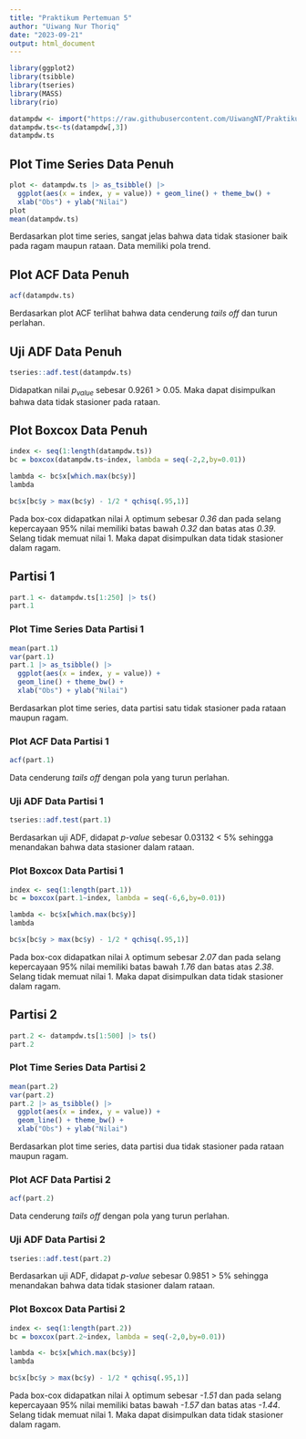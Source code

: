 ```yaml
---
title: "Praktikum Pertemuan 5"
author: "Uiwang Nur Thoriq"
date: "2023-09-21"
output: html_document
---
```


```r
library(ggplot2)
library(tsibble)
library(tseries)
library(MASS)
library(rio)

datampdw <- import("https://raw.githubusercontent.com/UiwangNT/Praktikum_MPDW/main/data/US_inflation_rates_csv.csv")
datampdw.ts<-ts(datampdw[,3])
datampdw.ts
```

## Plot Time Series Data Penuh
```r
plot <- datampdw.ts |> as_tsibble() |> 
  ggplot(aes(x = index, y = value)) + geom_line() + theme_bw() +
  xlab("Obs") + ylab("Nilai")
plot
mean(datampdw.ts)
```
Berdasarkan plot time series, sangat jelas bahwa data tidak stasioner baik pada ragam maupun rataan. Data memiliki pola trend.

## Plot ACF Data Penuh
```r
acf(datampdw.ts)
```
Berdasarkan plot ACF terlihat bahwa data cenderung *tails off* dan turun perlahan.

## Uji ADF Data Penuh
```r
tseries::adf.test(datampdw.ts)
```
Didapatkan nilai $p_{value}$ sebesar 0.9261 > 0.05. Maka dapat disimpulkan bahwa data tidak stasioner pada rataan.

## Plot Boxcox Data Penuh
```r
index <- seq(1:length(datampdw.ts))
bc = boxcox(datampdw.ts~index, lambda = seq(-2,2,by=0.01))

lambda <- bc$x[which.max(bc$y)]
lambda

bc$x[bc$y > max(bc$y) - 1/2 * qchisq(.95,1)]
```
Pada box-cox didapatkan nilai $\lambda$ optimum sebesar *0.36* dan pada selang kepercayaan 95% nilai memiliki batas bawah *0.32* dan batas atas *0.39*. Selang tidak memuat nilai 1. Maka dapat disimpulkan data tidak stasioner dalam ragam.

## Partisi 1
```r
part.1 <- datampdw.ts[1:250] |> ts()
part.1
```

### Plot Time Series Data Partisi 1
```r
mean(part.1)
var(part.1)
part.1 |> as_tsibble() |> 
  ggplot(aes(x = index, y = value)) +
  geom_line() + theme_bw() +
  xlab("Obs") + ylab("Nilai")
```
Berdasarkan plot time series, data partisi satu tidak stasioner pada rataan maupun ragam.

### Plot ACF Data Partisi 1
```r
acf(part.1)
```
Data cenderung *tails off* dengan pola yang turun perlahan.

### Uji ADF Data Partisi 1
```r
tseries::adf.test(part.1)
```
Berdasarkan uji ADF, didapat *p-value* sebesar 0.03132 < 5% sehingga menandakan bahwa data stasioner dalam rataan.

### Plot Boxcox Data Partisi 1
```r
index <- seq(1:length(part.1))
bc = boxcox(part.1~index, lambda = seq(-6,6,by=0.01))

lambda <- bc$x[which.max(bc$y)]
lambda

bc$x[bc$y > max(bc$y) - 1/2 * qchisq(.95,1)]
```
Pada box-cox didapatkan nilai $\lambda$ optimum sebesar *2.07* dan pada selang kepercayaan 95% nilai memiliki batas bawah *1.76* dan batas atas *2.38*. Selang tidak memuat nilai 1. Maka dapat disimpulkan data tidak stasioner dalam ragam.

## Partisi 2
```r
part.2 <- datampdw.ts[1:500] |> ts()
part.2
```
### Plot Time Series Data Partisi 2
```r
mean(part.2)
var(part.2)
part.2 |> as_tsibble() |> 
  ggplot(aes(x = index, y = value)) +
  geom_line() + theme_bw() +
  xlab("Obs") + ylab("Nilai")
```
Berdasarkan plot time series, data partisi dua tidak stasioner pada rataan maupun ragam.

### Plot ACF Data Partisi 2
```r
acf(part.2)
```
Data cenderung *tails off* dengan pola yang turun perlahan.

### Uji ADF Data Partisi 2
```r
tseries::adf.test(part.2)
```
Berdasarkan uji ADF, didapat *p-value* sebesar 0.9851 > 5% sehingga menandakan bahwa data tidak stasioner dalam rataan.

### Plot Boxcox Data Partisi 2
```r
index <- seq(1:length(part.2))
bc = boxcox(part.2~index, lambda = seq(-2,0,by=0.01))

lambda <- bc$x[which.max(bc$y)]
lambda

bc$x[bc$y > max(bc$y) - 1/2 * qchisq(.95,1)]
```
Pada box-cox didapatkan nilai $\lambda$ optimum sebesar *-1.51* dan pada selang kepercayaan 95% nilai memiliki batas bawah *-1.57* dan batas atas *-1.44*. Selang tidak memuat nilai 1. Maka dapat disimpulkan data tidak stasioner dalam ragam.







